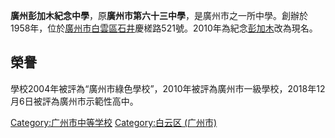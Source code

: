 {{Unreferenced|time=2020-09-05T17:37:44+00:00}}
'''廣州彭加木紀念中學'''，原'''廣州市第六十三中學'''，是廣州市之一所中學。創辦於1958年，位於[[廣州市|廣州市]][[白雲區|白雲區]][[石井|石井]]慶槎路521號。2010年為紀念[[彭加木|彭加木]]改為現名。
==榮譽==
學校2004年被評為“廣州市綠色學校”，2010年被評為廣州市一級學校，2018年12月6日被評為廣州市示範性高中。

{{广州小作品}}
[[Category:广州市中等学校|Category:广州市中等学校]]
[[Category:白云区_(广州市)|Category:白云区 (广州市)]]